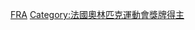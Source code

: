 {{Commonscat|Olympic silver medalists for France}}

[[Category:奥林匹克运动会银牌得主|FRA]]
[[Category:法國奧林匹克運動會獎牌得主|Category:法國奧林匹克運動會獎牌得主]]